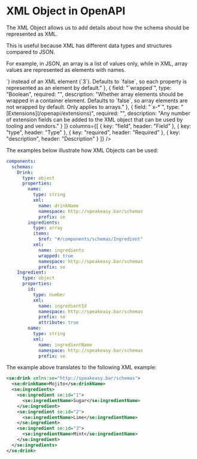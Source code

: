 # XML Object in OpenAPI


The XML Object allows us to add details about how the schema should be represented as XML.

This is useful because XML has different data types and structures compared to JSON.

For example, in JSON, an array is a list of values only, while in XML, array values are represented as elements with names.

<Table
  data={[
    { field: "`name`", type: "String", required: "", description: "The name of the element when the property is represented in XML. When used in `items`, the name applies to each element in the XML array." },
    { field: "`namespace`", type: "String", required: "", description: "The absolute URL of the XML namespace." },
    { field: "`prefix`", type: "String", required: "", description: "A prefix for the element's name." },
    { field: "`attribute`", type: "Boolean", required: "", description: "Whether the property should be represented as an XML attribute (`<drink id=\"3\" />`) instead of an XML element (`<drink><id>3</id></drink>`). Defaults to `false`, so each property is represented as an element by default." },
    { field: "`wrapped`", type: "Boolean", required: "", description: "Whether array elements should be wrapped in a container element. Defaults to `false`, so array elements are not wrapped by default. Only applies to arrays." },
    { field: "`x-*`", type: "[Extensions](/openapi/extensions)", required: "", description: "Any number of extension fields can be added to the XML object that can be used by tooling and vendors." }
  ]}
  columns={[
    { key: "field", header: "Field" },
    { key: "type", header: "Type" },
    { key: "required", header: "Required" },
    { key: "description", header: "Description" }
  ]}
/>

The examples below illustrate how XML Objects can be used:

```yaml
components:
  schemas:
    Drink:
      type: object
      properties:
        name:
          type: string
          xml:
            name: drinkName
            namespace: http://speakeasy.bar/schemas
            prefix: se
        ingredients:
          type: array
          items:
            $ref: "#/components/schemas/Ingredient"
          xml:
            name: ingredients
            wrapped: true
            namespace: http://speakeasy.bar/schemas
            prefix: se
    Ingredient:
      type: object
      properties:
        id:
          type: number
          xml:
            name: ingredientId
            namespace: http://speakeasy.bar/schemas
            prefix: se
            attribute: true
        name:
          type: string
          xml:
            name: ingredientName
            namespace: http://speakeasy.bar/schemas
            prefix: se
```

The example above translates to the following XML example:

```xml
<se:drink xmlns:se="http://speakeasy.bar/schemas">
  <se:drinkName>Mojito</se:drinkName>
  <se:ingredients>
    <se:ingredient se:id="1">
      <se:ingredientName>Sugar</se:ingredientName>
    </se:ingredient>
    <se:ingredient se:id="2">
      <se:ingredientName>Lime</se:ingredientName>
    </se:ingredient>
    <se:ingredient se:id="3">
      <se:ingredientName>Mint</se:ingredientName>
    </se:ingredient>
  </se:ingredients>
</se:drink>
```